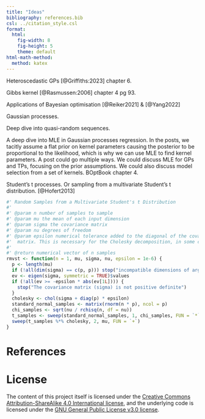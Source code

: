 ```yaml
---
title: "Ideas"
bibliography: references.bib
csl: ../citation_style.csl
format:
  html:
    fig-width: 8
    fig-height: 5
    theme: default
html-math-method:
  method: katex
---
```


Heteroscedastic GPs [@Griffiths:2023] chapter 6.

Gibbs kernel [@Rasmussen:2006] chapter 4 pg 93.

Applications of Bayesian optimisation [@Reiker2021] & [@Yang2022]

Gaussian processes.

Deep dive into quasi-random sequences.

A deep dive into MLE in Gaussian processes regression. In the posts, we tacitly assume a flat prior on kernel parameters causing the posterior to be proportional to the likelihood, which is why we can use MLE to find kernel parameters. A post could go multiple ways. We could discuss MLE for GPs and TPs, focusing on the prior assumptions. We could also discuss model selection from a set of kernels. BOptBook chapter 4.

Student's t processes. Or sampling from a multivariate Student's t distribution. [@Hofert2013]


```r
#' Random Samples from a Multivariate Student's t Distribution
#' 
#' @param n number of samples to sample
#' @param mu the mean of each input dimension
#' @param sigma the covariance matrix
#' @param nu degrees of freedom
#' @param epsilon numerical tolerance added to the diagonal of the covariance
#'  matrix. This is necessary for the Cholesky decomposition, in some cases.
#'
#' @return numerical vector of n samples
rmvst <- function(n = 1, mu, sigma, nu, epsilon = 1e-6) {
  p <- length(mu)
  if (!all(dim(sigma) == c(p, p))) stop("incompatible dimensions of arguments")
  ev <- eigen(sigma, symmetric = TRUE)$values
  if (!all(ev >= -epsilon * abs(ev[1L]))) {
    stop("The covariance matrix (sigma) is not positive definite")
  }
  cholesky <- chol(sigma + diag(p) * epsilon)
  standard_normal_samples <- matrix(rnorm(n * p), ncol = p)
  chi_samples <- sqrt(nu / rchisq(n, df = nu))
  t_samples <- sweep(standard_normal_samples, 1, chi_samples, FUN = `*`)
  sweep(t_samples %*% cholesky, 2, mu, FUN = `+`)
}
```


# References {-}

<div id="refs"></div>

# License

The content of this project itself is licensed under the [Creative Commons Attribution-ShareAlike 4.0 International license](https://creativecommons.org/licenses/by-sa/4.0/), and the underlying code is licensed under the [GNU General Public License v3.0 license](https://github.com/AnHosu/bespoke-bayesian-biochem/blob/main/LICENSE).
